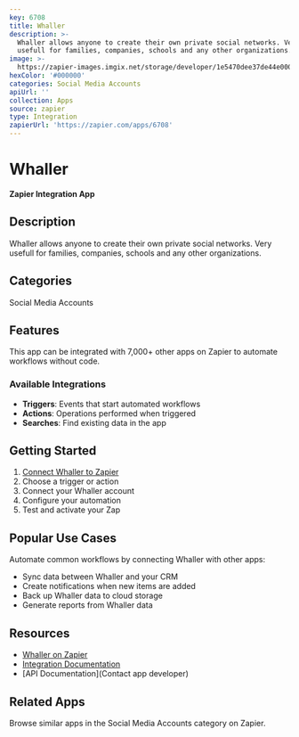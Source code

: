 ```yaml
---
key: 6708
title: Whaller
description: >-
  Whaller allows anyone to create their own private social networks. Very
  usefull for families, companies, schools and any other organizations.
image: >-
  https://zapier-images.imgix.net/storage/developer/1e5470dee37de44e000c78c0a5b68be8_2.png?auto=format%2Ccompress&ixlib=python-3.0.0&q=50
hexColor: '#000000'
categories: Social Media Accounts
apiUrl: ''
collection: Apps
source: zapier
type: Integration
zapierUrl: 'https://zapier.com/apps/6708'
---
```

# Whaller

**Zapier Integration App**

## Description

Whaller allows anyone to create their own private social networks. Very usefull for families, companies, schools and any other organizations.

## Categories

Social Media Accounts

## Features

This app can be integrated with 7,000+ other apps on Zapier to automate workflows without code.

### Available Integrations

- **Triggers**: Events that start automated workflows
- **Actions**: Operations performed when triggered
- **Searches**: Find existing data in the app

## Getting Started

1. [Connect Whaller to Zapier](https://zapier.com/apps/6708)
2. Choose a trigger or action
3. Connect your Whaller account
4. Configure your automation
5. Test and activate your Zap

## Popular Use Cases

Automate common workflows by connecting Whaller with other apps:

- Sync data between Whaller and your CRM
- Create notifications when new items are added
- Back up Whaller data to cloud storage
- Generate reports from Whaller data

## Resources

- [Whaller on Zapier](https://zapier.com/apps/6708)
- [Integration Documentation](https://zapier.com/apps/6708/integrations)
- [API Documentation](Contact app developer)

## Related Apps

Browse similar apps in the Social Media Accounts category on Zapier.
